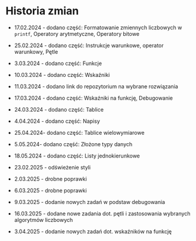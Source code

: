 # Historia zmian {.unnumbered}

* 17.02.2024 - dodano część: Formatowanie zmiennych liczbowych w `printf`, Operatory arytmetyczne, Operatory bitowe

* 25.02.2024 - dodano część: Instrukcje warunkowe, operator warunkowy, Pętle

* 3.03.2024 - dodano część: Funkcje

* 10.03.2024 - dodano część: Wskaźniki

* 11.03.2024 - dodano link do repozytorium na wybrane rozwiązania

* 17.03.2024 - dodano część: Wskaźniki na funkcję, Debugowanie

* 24.03.2024 - dodano część: Tablice

* 4.04.2024 - dodano część: Napisy

* 25.04.2024- dodano część: Tablice wielowymiarowe

* 5.05.2024- dodano część: Złożone typy danych

* 18.05.2024 - dodano część: Listy jednokierunkowe

* 23.02.2025 - odświeżenie styli

* 2.03.2025 - drobne poprawki

* 6.03.2025 - drobne poprawki

* 9.03.2025 - dodanie nowych zadań w podstaw debugowania

* 16.03.2025 - dodane nowe zadania dot. pętli i zastosowania wybranych algorytmów liczbowych

* 3.04.2025 - dodanie nowych zadań dot. wskaźników na funkcję